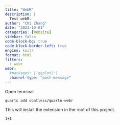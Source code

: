 ```yaml
---
title: "WebR"
description: |
  Test webR.
author: "Chi Zhang"
date: "2023-10-01"
categories: [Website]
sidebar: false
code-block-bg: true
code-block-border-left: true
engine: knitr
format: html
filters: 
  - webr
webr:
  #packages: ['ggplot2']
  channel-type: "post-message"
---
```



Open terminal 

```
quarto add coatless/quarto-webr
```

This will install the extension in the root of this project. 


```webr-r
1+1
```
